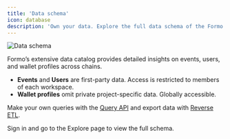 ```yaml
---
title: 'Data schema'
icon: database
description: 'Own your data. Explore the full data schema of the Formo data warehouse, including events, users, and wallet profiles. Query data however you like and build custom reports.'
---
```


<img src="/images/schema.png" alt="Data schema" />

Formo’s extensive data catalog provides detailed insights on events, users, and wallet profiles across chains.

- **Events** and **Users** are first-party data. Access is restricted to members of each workspace. 
- **Wallet profiles** omit private project-specific data. Globally accessible.

Make your own queries with the [ Query API](/api-reference/overview#sql-query-api) and export data with [Reverse ETL](/data/reverse-etl).

<Note>
Sign in and go to the Explore page to view the full schema. 
</Note>